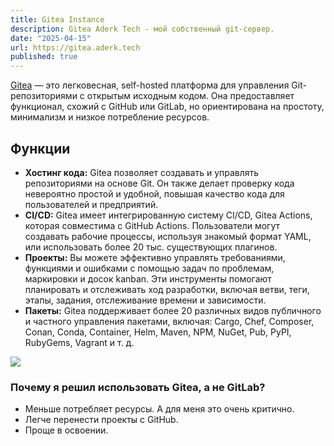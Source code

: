 ```yaml
---
title: Gitea Instance
description: Gitea Aderk Tech - мой собственный git-сервер.
date: "2025-04-15"
url: https://gitea.aderk.tech
published: true
---
```


[Gitea](https://about.gitea.com/) — это легковесная, self-hosted платформа для управления Git-репозиториями с открытым исходным кодом. 
Она предоставляет функционал, схожий с GitHub или GitLab, но ориентирована на простоту, минимализм и низкое потребление ресурсов.

## Функции

- **Хостинг кода:** Gitea позволяет создавать и управлять репозиториями на основе Git. Он также делает проверку кода невероятно простой и удобной, повышая качество кода для пользователей и предприятий.
- **CI/CD:** Gitea имеет интегрированную систему CI/CD, Gitea Actions, которая совместима с GitHub Actions. Пользователи могут создавать рабочие процессы, используя знакомый формат YAML, или использовать более 20 тыс. существующих плагинов.
- **Проекты:** Вы можете эффективно управлять требованиями, функциями и ошибками с помощью задач по проблемам, маркировки и досок kanban. Эти инструменты помогают планировать и отслеживать ход разработки, включая ветви, теги, этапы, задания, отслеживание времени и зависимости.
- **Пакеты:** Gitea поддерживает более 20 различных видов публичного и частного управления пакетами, включая: Cargo, Chef, Composer, Conan, Conda, Container, Helm, Maven, NPM, NuGet, Pub, PyPI, RubyGems, Vagrant и т. д.

![](https://github.com/chronark/envshare/raw/main/img/envshare.png)

### Почему я решил использовать Gitea, а не GitLab?

- Меньше потребляет ресурсы. А для меня это очень критично.
- Легче перенести проекты с GitHub.
- Проще в освоении.

